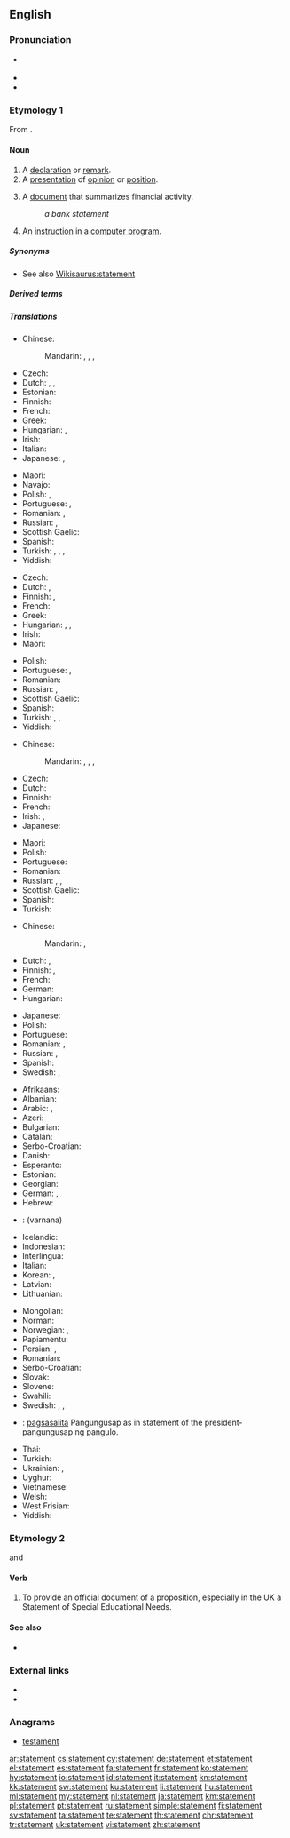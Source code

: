 ==English==
{{slim-wikipedia|dab=statement}}

===Pronunciation===
* {{a|UK}} {{IPA|/ˈsteɪt.mənt/|lang=en}}
* {{rhymes|eɪtmənt|lang=en}}
* {{audio|en-us-statement.ogg|Audio (US)|lang=en}}

===Etymology 1===
From {{suffix|state|ment|lang=en}}.

====Noun====
{{en-noun}}

# A [[declaration]] or [[remark]].
# A [[presentation]] of [[opinion]] or [[position]].
# {{context|finance|lang=en}} A [[document]] that summarizes financial activity.
#: ''a bank statement''
# {{context|computing|lang=en}} An [[instruction]] in a [[computer program]].
{{rfex}}

=====Synonyms=====
* See also [[Wikisaurus:statement]]

=====Derived terms=====
{{der3|environmental impact statement|fashion statement|financial statement|impact statement|mission statement|statemental|victim impact statement|vision statement|lang=en}}

=====Translations=====
{{trans-top|declaration or remark}}
* Chinese:
*: Mandarin: {{t|cmn|聲明|sc=Hani}}, {{t+|cmn|声明|tr=shēngmíng|sc=Hani}}, {{t+|cmn|陳述|sc=Hani}}, {{t+|cmn|陈述|tr=chénshù|sc=Hani}}
* Czech: {{t+|cs|výrok|m}}
* Dutch: {{t+|nl|verklaring|f}}, {{t|nl|bemerking|f}}, {{t+|nl|opmerking|f}}
* Estonian: {{t|et|väide}}
* Finnish: {{t|fi|toteamus}}
* French: {{t+|fr|déclaration|f}}
* Greek: {{t+|el|δήλωση|f}}
* Hungarian: {{t+|hu|kijelentés}}, {{t+|hu|állítás}}
* Irish: {{t|ga|ráiteas|m}}
* Italian: {{t+|it|dichiarazione}}
* Japanese: {{t+|ja|声明|tr=せいめい, seimei}}, {{t+|ja|陳述|tr=ちんじゅつ, chinjutsu}}
{{trans-mid}}
* Maori: {{t|mi|tauākī}}
* Navajo: {{t|nv|chʼíhootʼánígíí}}
* Polish: {{t+|pl|stwierdzenie|n}}, {{t+|pl|twierdzenie|n}}
* Portuguese: {{t+|pt|declaração}}, {{t+|pt|afirmação|f}}
* Romanian: {{t+|ro|declarație|f}}, {{t+|ro|remarcă|f}}
* Russian: {{t+|ru|заявле́ние|n}}, {{t+|ru|утвержде́ние|n}}
* Scottish Gaelic: {{t|gd|ràdh|m}}
* Spanish: {{t+|es|declaración|f}}
* Turkish: {{t+|tr|açıklama}}, {{t+|tr|bildirge}}, {{t+|tr|demeç}}, {{t+|tr|beyanat}}
* Yiddish: {{t|yi|דערקלערונג|f|sc=Hebr}}
{{trans-bottom}}

{{trans-top|presentation of opinion or position}}
* Czech: {{t+|cs|výrok|m}}
* Dutch: {{t+|nl|verklaring|f}}, {{t|nl|stellingname|f}}
* Finnish: {{t+|fi|lausunto}}, {{t|fi|kannanotto}}
* French: {{t+|fr|déclaration|f}}
* Greek: {{t+|el|δήλωση|f}}
* Hungarian: {{t+|hu|bejelentés}}, {{t+|hu|nyilatkozat}}, {{t+|hu|közlemény}}
* Irish: {{t|ga|ráiteas|m}}
* Maori: {{t|mi|tauaki}}
{{trans-mid}}
* Polish: {{t+|pl|oświadczenie|n}}
* Portuguese: {{t+|pt|declaração|f}}, {{t+|pt|afirmação|f}}
* Romanian: {{t+|ro|declarație|f}}
* Russian: {{t+|ru|изложе́ние|n}}, {{t+|ru|формулиро́вка|f}}
* Scottish Gaelic: {{t|gd|ràdh|m}}
* Spanish: {{t+|es|declaración|f}}
* Turkish: {{t+|tr|açıklama}}, {{t+|tr|bildiri}}, {{t+|tr|deklarasyon}}
* Yiddish: {{t|yi|דערקלערונג|f|sc=Hebr}}
{{trans-bottom}}

{{trans-top|finance: document that summarizes financial activity}}
* Chinese:
*: Mandarin: {{t|cmn|財務報告|sc=Hani}}, {{t|cmn|财务报告|tr=cáiwù bàogào|sc=Hani}}, {{t|cmn|銀行結單|sc=Hani}}, {{t|cmn|银行结单|tr=yínháng jiédān|sc=Hani}} {{qualifier|bank statement}}
* Czech: {{t|cs|výpis|m}}
* Dutch: {{t+|nl|uittreksel|n}}
* Finnish: {{t|fi|tiliote}}
* French: {{t+|fr|relevé|m}}
* Irish: {{t|ga|ráisteas cuntais|m}}, {{t|ga|ráiteas bainc|f}}
* Japanese: {{t|ja|報告書|tr=ほうこくしょ, hōkokusho}}
{{trans-mid}}
* Maori: {{t|mi|tauākī}}
* Polish: {{t+|pl|wyciąg|m}}
* Portuguese: {{t+|pt|extrato|m}}
* Romanian: {{t+|ro|bilanț|n}}
* Russian: {{t+|ru|отчёт|m}}, {{t+|ru|бала́нс|m}}, {{t+|ru|вы́писка|f}}
* Scottish Gaelic: {{t|gd|aithisg|f}}
* Spanish: {{t+|es|resumen|m}}
* Turkish: {{t+|tr|ekstre}}
{{trans-bottom}}

{{trans-top|computing: instruction in a computer program}}
* Chinese:
*: Mandarin: {{t|cmn|聲明|sc=Hani}}, {{t+|cmn|声明|tr=shēngmíng|sc=Hani}}
* Dutch: {{t+|nl|verklaring|f}}, {{t+|nl|instructie}}
* Finnish: {{t+|fi|lauseke}}, {{t+|fi|ohje}}
* French: {{t+|fr|instruction|f}}
* German: {{t+|de|Anweisung|f}}
* Hungarian: {{t+|hu|utasítás}}
{{trans-mid}}
* Japanese: {{t+|ja|文|tr=bun|sc=Jpan}}
* Polish: {{t+|pl|instrukcja|f}}
* Portuguese: {{t+|pt|declaração|f}}
* Romanian: {{t+|ro|instrucțiune|f}}, {{t|ro|instrucțiuni|f-p}}
* Russian: {{t+|ru|опера́тор|n}}, {{t+|ru|инстру́кция|n}}
* Spanish: {{t+|es|instrucción|f}}
* Swedish: {{t+|sv|sats|c}}, {{t|sv|programsats|c}}
{{trans-bottom}}

{{checktrans-top}}
* Afrikaans: {{t-check|af|bewering}}
* Albanian: {{t-check|sq|thënie}}
* Arabic: {{t-check|ar|بَيَان|m}}, {{t-check|ar|تَصْرِيح|m}}
* Azeri: {{t-check|az|bildirmə}}
* Bulgarian: {{t+check|bg|излагане|n}}
* Catalan: {{t-check|ca|declaració|f}}
* Serbo-Croatian: {{t-check|sh|izjava|f}}
* Danish: {{t-check|da|påstand}}
* Esperanto: {{t-check|eo|eldiro}}
* Estonian: {{t-check|et|avaldus}}
* Georgian: {{t-check|ka|ჩვენება}}
* German: {{t+check|de|Behauptung|f}}, {{t+check|de|Erklärung|f}}
* Hebrew: {{t-check|he|הַצְהָרָה|f|tr=ha-tseharah}} <!-- check if I marked this correctly -->
* {{ttbc|hi}}: (varnana)
* Icelandic: {{t+check|is|staðhæfing}}
* Indonesian: {{t+check|id|pernyataan}}
* Interlingua: {{t-check|ia|declaration}}
* Italian: {{t+check|it|dichiarazione}}
* Korean: {{t-check|ko|계산서|tr=gyesansŏ|sc=Kore}}, {{t+check|ko|진술|sc=Kore}}
* Latvian: {{t-check|lv|paziņojums}}
* Lithuanian: {{t-check|lt|ataskaita}}
{{trans-mid}}
* Mongolian: {{t-check|mn|баримт бичиг}}
* Norman: {{t-check|nrf|êtat|m}} {{qualifier|Jersey}}
* Norwegian: {{t-check|no|påstand|m}}, {{t-check|no|ytring|c}}
* Papiamentu: {{t-check|pap|deklarashon}}
* Persian: {{t+check|fa|بیان|tr=bayân|sc=fa-Arab}}, {{t+check|fa|گفته|tr=gofte|sc=fa-Arab}}
* Romanian: {{t+check|ro|enunț}}
* Serbo-Croatian: {{t-check|sh|изјава|tr=[[izjava]]}}
* Slovak: {{t-check|sk|prehľad}}
* Slovene: {{t-check|sl|izjava}}
* Swahili: {{t+check|sw|neno}}
* Swedish: {{t+check|sv|påstående|n}}, {{t+check|sv|uttalande|n}}, {{t+check|sv|konstaterande|n}}
* {{ttbc|tl}}: [[pagsasalita]] Pangungusap as in statement of the president-pangungusap ng pangulo. <!-- ??? -->
* Thai: {{t+check|th|แถลงการณ์|tr=tà-lăeng gaan|sc=Thai}}
* Turkish: {{t+check|tr|ifade}}
* Ukrainian: {{t-check|uk|зая́ва}}, {{t+check|uk|виклад}}
* Uyghur: {{t-check|ug|bayanat|sc=ug-Arab}}
* Vietnamese: {{t-check|vi|sự bày tỏ}}
* Welsh: {{t-check|cy|cyfriflen}}
* West Frisian: {{t-check|fy|bewearing}}
* Yiddish: {{t-check|yi|aroiszogung}}
{{trans-bottom}}

===Etymology 2===
{{back-form|statementing|lang=en}} and {{term|statemented|lang=en}}

====Verb====
{{en-verb}}

# {{context|transitive|lang=en}} To provide an official document of a proposition, especially in the UK a Statement of Special Educational Needs.

====See also====
* {{projectlink|wikipedia|Special education in England}}

===External links===
* {{R:Webster 1913}}
* {{R:Century 1911}}

===Anagrams===
* [[testament#English|testament]]

[[ar:statement]]
[[cs:statement]]
[[cy:statement]]
[[de:statement]]
[[et:statement]]
[[el:statement]]
[[es:statement]]
[[fa:statement]]
[[fr:statement]]
[[ko:statement]]
[[hy:statement]]
[[io:statement]]
[[id:statement]]
[[it:statement]]
[[kn:statement]]
[[kk:statement]]
[[sw:statement]]
[[ku:statement]]
[[li:statement]]
[[hu:statement]]
[[ml:statement]]
[[my:statement]]
[[nl:statement]]
[[ja:statement]]
[[km:statement]]
[[pl:statement]]
[[pt:statement]]
[[ru:statement]]
[[simple:statement]]
[[fi:statement]]
[[sv:statement]]
[[ta:statement]]
[[te:statement]]
[[th:statement]]
[[chr:statement]]
[[tr:statement]]
[[uk:statement]]
[[vi:statement]]
[[zh:statement]]
